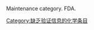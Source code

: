 {{empty category}}
{{hiddencat}}


Maintenance category. FDA.
[[Category:缺乏验证信息的化学条目|Category:缺乏验证信息的化学条目]]